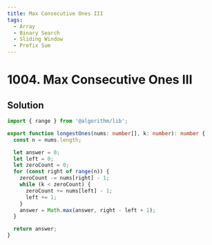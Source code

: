```yaml
---
title: Max Consecutive Ones III
tags:
  - Array
  - Binary Search
  - Sliding Window
  - Prefix Sum
---
```


# 1004. Max Consecutive Ones III

<Badges>
  <LevelBadge level="medium" />
  <TopicBadge name="Array" slug="array" />
  <TopicBadge name="Binary Search" slug="binary-search" />
  <TopicBadge name="Sliding Window" slug="sliding-window" />
  <TopicBadge name="Prefix Sum" slug="prefix-sum" />
</Badges>

## Solution

```typescript filename="solution.ts" copy
import { range } from '@algorithm/lib';

export function longestOnes(nums: number[], k: number): number {
  const n = nums.length;

  let answer = 0;
  let left = 0;
  let zeroCount = 0;
  for (const right of range(n)) {
    zeroCount -= nums[right] - 1;
    while (k < zeroCount) {
      zeroCount += nums[left] - 1;
      left += 1;
    }
    answer = Math.max(answer, right - left + 1);
  }

  return answer;
}
```

<ProblemLink
  codingSite="leetcode"
  href="https://leetcode.com/problems/max-consecutive-ones-iii"
  title="Max Consecutive Ones III"
/>
